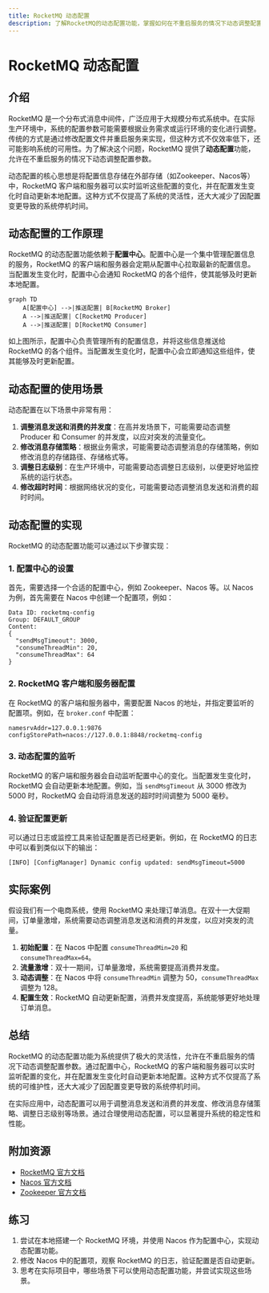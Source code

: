 ```yaml
---
title: RocketMQ 动态配置
description: 了解RocketMQ的动态配置功能，掌握如何在不重启服务的情况下动态调整配置参数，提升系统的灵活性和可维护性。
---
```


# RocketMQ 动态配置

## 介绍

RocketMQ 是一个分布式消息中间件，广泛应用于大规模分布式系统中。在实际生产环境中，系统的配置参数可能需要根据业务需求或运行环境的变化进行调整。传统的方式是通过修改配置文件并重启服务来实现，但这种方式不仅效率低下，还可能影响系统的可用性。为了解决这个问题，RocketMQ 提供了**动态配置**功能，允许在不重启服务的情况下动态调整配置参数。

动态配置的核心思想是将配置信息存储在外部存储（如Zookeeper、Nacos等）中，RocketMQ 客户端和服务器可以实时监听这些配置的变化，并在配置发生变化时自动更新本地配置。这种方式不仅提高了系统的灵活性，还大大减少了因配置变更导致的系统停机时间。

## 动态配置的工作原理

RocketMQ 的动态配置功能依赖于**配置中心**。配置中心是一个集中管理配置信息的服务，RocketMQ 的客户端和服务器会定期从配置中心拉取最新的配置信息。当配置发生变化时，配置中心会通知 RocketMQ 的各个组件，使其能够及时更新本地配置。

```mermaid
graph TD
    A[配置中心] -->|推送配置| B[RocketMQ Broker]
    A -->|推送配置| C[RocketMQ Producer]
    A -->|推送配置| D[RocketMQ Consumer]
```

如上图所示，配置中心负责管理所有的配置信息，并将这些信息推送给 RocketMQ 的各个组件。当配置发生变化时，配置中心会立即通知这些组件，使其能够及时更新配置。

## 动态配置的使用场景

动态配置在以下场景中非常有用：

1. **调整消息发送和消费的并发度**：在高并发场景下，可能需要动态调整 Producer 和 Consumer 的并发度，以应对突发的流量变化。
2. **修改消息存储策略**：根据业务需求，可能需要动态调整消息的存储策略，例如修改消息的存储路径、存储格式等。
3. **调整日志级别**：在生产环境中，可能需要动态调整日志级别，以便更好地监控系统的运行状态。
4. **修改超时时间**：根据网络状况的变化，可能需要动态调整消息发送和消费的超时时间。

## 动态配置的实现

RocketMQ 的动态配置功能可以通过以下步骤实现：

### 1. 配置中心的设置

首先，需要选择一个合适的配置中心，例如 Zookeeper、Nacos 等。以 Nacos 为例，首先需要在 Nacos 中创建一个配置项，例如：

```plaintext
Data ID: rocketmq-config
Group: DEFAULT_GROUP
Content:
{
  "sendMsgTimeout": 3000,
  "consumeThreadMin": 20,
  "consumeThreadMax": 64
}
```

### 2. RocketMQ 客户端和服务器配置

在 RocketMQ 的客户端和服务器中，需要配置 Nacos 的地址，并指定要监听的配置项。例如，在 `broker.conf` 中配置：

```plaintext
namesrvAddr=127.0.0.1:9876
configStorePath=nacos://127.0.0.1:8848/rocketmq-config
```

### 3. 动态配置的监听

RocketMQ 的客户端和服务器会自动监听配置中心的变化。当配置发生变化时，RocketMQ 会自动更新本地配置。例如，当 `sendMsgTimeout` 从 3000 修改为 5000 时，RocketMQ 会自动将消息发送的超时时间调整为 5000 毫秒。

### 4. 验证配置更新

可以通过日志或监控工具来验证配置是否已经更新。例如，在 RocketMQ 的日志中可以看到类似以下的输出：

```plaintext
[INFO] [ConfigManager] Dynamic config updated: sendMsgTimeout=5000
```

## 实际案例

假设我们有一个电商系统，使用 RocketMQ 来处理订单消息。在双十一大促期间，订单量激增，系统需要动态调整消息发送和消费的并发度，以应对突发的流量。

1. **初始配置**：在 Nacos 中配置 `consumeThreadMin=20` 和 `consumeThreadMax=64`。
2. **流量激增**：双十一期间，订单量激增，系统需要提高消费并发度。
3. **动态调整**：在 Nacos 中将 `consumeThreadMin` 调整为 50，`consumeThreadMax` 调整为 128。
4. **配置生效**：RocketMQ 自动更新配置，消费并发度提高，系统能够更好地处理订单消息。

## 总结

RocketMQ 的动态配置功能为系统提供了极大的灵活性，允许在不重启服务的情况下动态调整配置参数。通过配置中心，RocketMQ 的客户端和服务器可以实时监听配置的变化，并在配置发生变化时自动更新本地配置。这种方式不仅提高了系统的可维护性，还大大减少了因配置变更导致的系统停机时间。

在实际应用中，动态配置可以用于调整消息发送和消费的并发度、修改消息存储策略、调整日志级别等场景。通过合理使用动态配置，可以显著提升系统的稳定性和性能。

## 附加资源

- [RocketMQ 官方文档](https://rocketmq.apache.org/docs/)
- [Nacos 官方文档](https://nacos.io/zh-cn/docs/what-is-nacos.html)
- [Zookeeper 官方文档](https://zookeeper.apache.org/doc/current/)

## 练习

1. 尝试在本地搭建一个 RocketMQ 环境，并使用 Nacos 作为配置中心，实现动态配置功能。
2. 修改 Nacos 中的配置项，观察 RocketMQ 的日志，验证配置是否自动更新。
3. 思考在实际项目中，哪些场景下可以使用动态配置功能，并尝试实现这些场景。